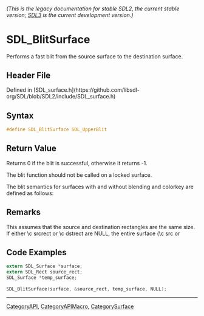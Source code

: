 ====== (This is the legacy documentation for stable SDL2, the current stable version; [https://wiki.libsdl.org/SDL3/ SDL3] is the current development version.) ======
= SDL_BlitSurface =

Performs a fast blit from the source surface to the destination surface.

== Header File ==

Defined in [SDL_surface.h](https://github.com/libsdl-org/SDL/blob/SDL2/include/SDL_surface.h)

== Syntax ==

<syntaxhighlight lang='c'>
#define SDL_BlitSurface SDL_UpperBlit</syntaxhighlight>

== Return Value ==

Returns 0 if the blit is successful, otherwise it returns -1.

The blit function should not be called on a locked surface.

The blit semantics for surfaces with and without blending and colorkey are
defined as follows:

== Remarks ==

This assumes that the source and destination rectangles are the same size.
If either \c srcrect or \c dstrect are NULL, the entire surface (\c src or

== Code Examples ==

<syntaxhighlight lang='c'>
extern SDL_Surface *surface;
extern SDL_Rect source_rect;
SDL_Surface *temp_surface;
     
SDL_BlitSurface(surface, &source_rect, temp_surface, NULL);
</syntaxhighlight>

----
[[CategoryAPI]], [[CategoryAPIMacro]], [[CategorySurface]]


